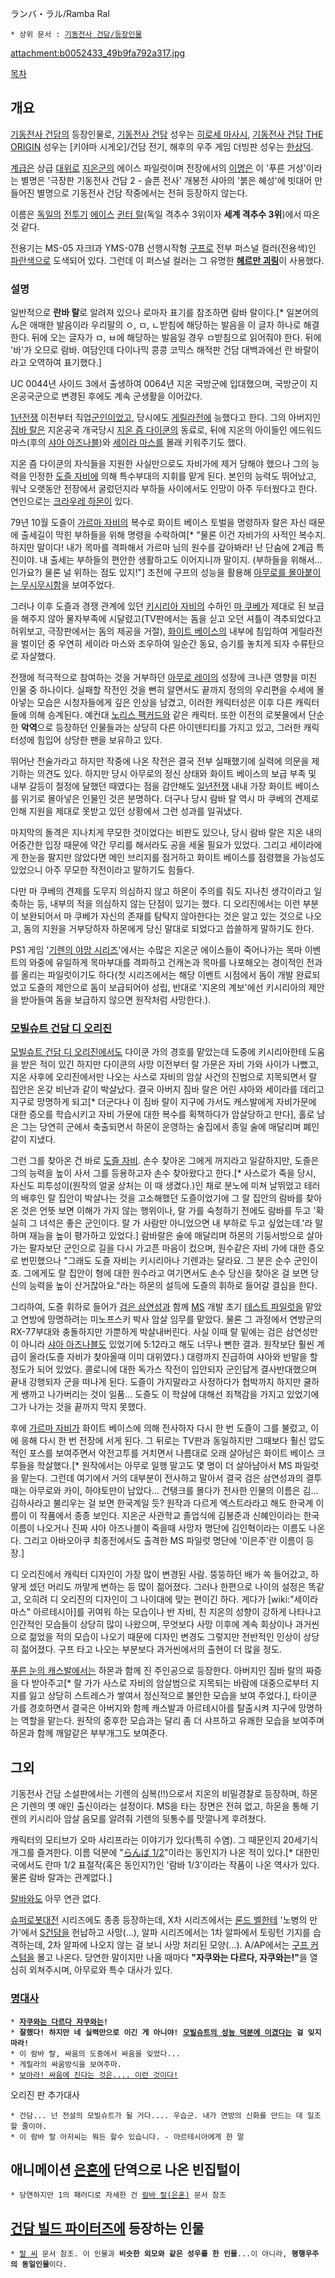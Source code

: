 ランバ・ラル/Ramba Ral

 * 상위 문서 : [[기동전사 건담/등장인물]]

attachment:b0052433_49b9fa792a317.jpg

[[목차]]

== 개요 ==
[[기동전사 건담]]의 등장인물로, [[기동전사 건담]] 성우는 [[히로세 마사시]], [[기동전사 건담 THE ORIGIN]] 성우는 [키야마 시게오]/건담 전기, 해후의 우주 게임 더빙판 성우는 [[한상덕]].

[[계급]]은 상급 [[대위]]로 [[지온]]군의 에이스 파일럿이며 전장에서의 [[이명]]은 {{{#blue '''푸른 거성.'''}}} 이 '푸른 거성'이라는 별명은 '극장판 기동전사 건담 2 - 슬픈 전사' 개봉전 샤아의 '붉은 혜성'에 빗대어 만들어진 별명으로 기동전사 건담 작중에서는 전혀 등장하지 않는다.

이름은 [[독일]]의 [[전투기]] [[에이스]] [[귄터 랄]](독일 격추수 3위이자 '''세계 격추수 3위''')에서 따온 것 같다.

전용기는 MS-05 자크I과 YMS-07B 선행시작형 [[구프]]로 전부 퍼스널 컬러(전용색)인 [[파란색]]으로 도색되어 있다. 그런데 이 퍼스널 컬러는 그 유명한 '''[[헤르만 괴링]]'''이 사용했다.

=== 설명 ===
일반적으로 '''란바 랄'''로 알려져 있으나 로마자 표기를 참조하면 람바 랄이다.[* 일본어의 ん은 애매한 발음이라 우리말의 ㅇ, ㅁ, ㄴ받침에 해당하는 발음을 이 글자 하나로 해결한다. 뒤에 오는 글자가 ㅁ, ㅂ에 해당하는 발음일 경우 ㅁ받침으로 읽어줘야 한다. 뒤에 '바'가 오므로 람바. 여담인데 다이나믹 콩콩 코믹스 해적판 건담 대백과에선 란 바랄이라고 오역하여 표기했다.]

UC 0044년 사이드 3에서 출생하여 0064년 지온 국방군에 입대했으며, 국방군이 지온공국군으로 변경된 후에도 계속 군생활을 이어갔다.

[[1년전쟁]] 이전부터 직업[[군인]]이었고, 당시에도 [[게릴라]]전에 능했다고 한다. 그의 아버지인 [[짐바 랄]]은 지온공국 개국당시 [[지온 즘 다이쿤]]의 동료로, 뒤에 지온의 아이들인 에드워드 마스(후의 [[샤아 아즈나블]])와 [[세이라 마스]]를 몰래 키워주기도 했다.

지온 즘 다이쿤의 자식들을 지원한 사실만으로도 자비가에 제거 당해야 했으나 그의 능력을 인정한 [[도즐 자비]]에 의해 특수부대의 지휘를 맡게 된다. 본인의 능력도 뛰어났고, 워낙 오랫동안 전장에서 굴렀던지라 부하들 사이에서도 인망이 아주 두터웠다고 한다. 연인으로는 [[크라우레 하몬]]이 있다.

79년 10월 도즐이 [[가르마 자비]]의 복수로 화이트 베이스 토벌을 명령하자 랄은 자신 때문에 출세길이 막힌 부하들을 위해 명령을 수락하여[* "물론 이건 자비가의 사적인 복수지. 하지만 말이다! 내가 목마를 격파해서 가르마 님의 원수를 갚아봐라! 난 단숨에 2계급 특진이야. 내 출세는 부하들의 편안한 생활하고도 이어지니까 말이지. (부하들을 위해서... 인가요?) 물론 널 위하는 점도 있지!"] 초전에 구프의 성능을 활용해 [http://bbs2.ruliweb.daum.net/gaia/do/ruliweb/family/230/read?articleId=13316398&objCate1=&bbsId=G005&searchKey=subject&itemGroupId=&itemId=75&sortKey=depth&searchValue=%EA%B8%B0%EB%8F%99%EC%A0%84%EC%82%AC+%EA%B1%B4%EB%8B%B4&platformId=&pageIndex=1 아무로를 몰아붙이는 무시무시함]을 보여주었다.


그러나 이후 도즐과 경쟁 관계에 있던 [[키시리아 자비]]의 수하인 [[마 쿠베]]가 제대로 된 보급을 해주지 않아 물자부족에 시달렸고(TV판에서는 돔을 싣고 오던 셔틀이 격추되었다고 허위보고, 극장판에서는 돔의 제공을 거절), [[화이트 베이스]]의 내부에 침입하여 게릴라전을 벌이던 중 우연히 세이라 마스와 조우하여 일순간 동요, 승기를 놓치게 되자 수류탄으로 자살했다.

전쟁에 적극적으로 참여하는 것을 거부하던 [[아무로 레이]]의 성장에 크나큰 영향을 미친 인물 중 하나이다. 실패할 작전인 것을 뻔히 알면서도 끝까지 정의의 우리편을 수세에 몰아넣는 모습은 시청자들에게 깊은 인상을 남겼고, 이러한 캐릭터성은 이후 다른 캐릭터들에 의해 승계된다. 예컨대 [[노리스 팩커드]]와 같은 캐릭터. 또한 이전의 로봇물에서 단순한 '''악역'''으로 등장하던 인물들과는 상당히 다른 아이덴티티를 가지고 있고, 그러한 캐릭터성에 힘입어 상당한 팬을 보유하고 있다.

뛰어난 전술가라고 하지만 작중에 나온 작전은 결국 전부 실패했기에 실력에 의문을 제기하는 의견도 있다. 하지만 당시 아무로의 정신 상태와 화이트 베이스의 보급 부족 및 내부 갈등이 절정에 달했던 때였다는 점을 감안해도 [[일년전쟁]] 내내 가장 화이트 베이스를 위기로 몰아넣은 인물인 것은 분명하다. 더구나 당시 람바 랄 역시 마 쿠베의 견제로 인해 지원을 제대로 못받고 있던 상황에서 그런 성과를 일궈냈다.

마지막의 돌격은 지나치게 무모한 것이었다는 비판도 있으나, 당시 람바 랄은 지온 내의 어중간한 입장 때문에 약간 무리를 해서라도 공을 세울 필요가 있었다. 그리고 세이라에게 한눈을 팔지만 않았다면 메인 브리지를 점거하고 화이트 베이스를 점령했을 가능성도 있었으니 아주 무모한 작전이라고 말하기도 힘들다.

다만 마 쿠베의 견제를 도무지 의심하지 않고 하몬이 주의를 줘도 지나친 생각이라고 일축하는 등, 내부의 적을 의심하지 않는 단점이 있기는 했다. 디 오리진에서는 이런 부분이 보완되어서 마 쿠베가 자신의 존재를 탐탁지 않아한다는 것은 알고 있는 것으로 나오고, 돔의 지원을 거부당하자 하몬에게 당신 말대로 되었다고 씁쓸하게 말하기도 한다.

PS1 게임 '[[기렌의 야망 시리즈]]'에서는 수많은 지온군 에이스들이 죽어나가는 목마 이벤트의 와중에 유일하게 목마부대를 격파하고 건캐논과 목마를 나포해오는 경이적인 전과를 올리는 파일럿이기도 하다(첫 시리즈에서는 해당 이벤트 시점에서 돔이 개발 완료되었고 도즐의 제안으로 돔이 보급되어야 성립, 반대로 '지온의 계보'에선 키시리아의 제안을 받아들여 돔을 보급하지 않으면 원작처럼 사망한다.).

=== [[모빌슈트 건담 디 오리진]] ===
[[모빌슈트 건담 디 오리진]]에서도 다이쿤 가의 경호를 맡았는데 도중에 키시리아한테 도움을 받은 적이 있긴 하지만 다이쿤의 사망 이전부터 랄 가문은 자비 가와 사이가 나뻤고, 지온 사후에 오리진에서만 나오는 사스로 자비의 암살 사건의 진범으로 지목되면서 랄 집안은 온갖 비난과 같이 박살났다. 결국 아버지 짐바 랄은 어린 샤아와 세이라를 데리고 지구로 망명하게 되고[* 더군다나 이 짐바 랄이 지구에 가서도 캐스발에게 자비가문에 대한 증오를 학습시키고 자비 가문에 대한 복수를 획책하다가 암살당하고 만다], 홀로 남은 그는 당연히 군에서 축출되면서 하몬이 운영하는 술집에서 종일 술에 매달리며 폐인같이 지냈다.

그런 그를 찾아온 건 바로 [[도즐 자비]]. 손수 찾아온 그에게 꺼지라고 일갈하지만, 도즐은 그의 능력을 높이 사서 그를 등용하고자 손수 찾아왔다고 한다.[* 사스로가 죽을 당시, 자신도 피투성이(원작의 얼굴 상처는 이 때 생겼다.)인 채로 분노에 미쳐 날뛰었고 테러의 배후인 랄 집안이 박살나는 것을 고소해했던 도즐이었기에 그 랄 집안의 람바를 찾아온 것은 언뜻 보면 이해가 가지 않는 행위이나, 랄 가를 숙청하기 전에도 람바를 두고 '확실히 그 녀석은 좋은 군인이다. 랄 가 사람만 아니었으면 내 부하로 두고 싶었는데.'라 말하며 재능을 높이 평가하고 있었다.] 람바랄은 술에 매달리며 하몬의 기둥서방으로 살아가는 팔자보단 군인으로 길을 다시 가고픈 마음이 컸으며, 원수같은 자비 가에 대한 증오로 번민했으나 "그래도 도즐 자비는 키시리아나 기렌과는 달라요. 그 분은 순수 군인이죠. 그에게도 랄 집안이 형에 대한 원수라고 여기면서도 손수 당신을 찾아온 걸 보면 당신의 능력을 높이 산거잖아요."라는 하몬의 설득에 도즐의 휘하로 들어갈 결심을 한다.

그리하여, 도즐 휘하로 들어가 [[검은 삼연성]]과 함께 [[MS]] 개발 초기 [[테스트 파일럿]]을 맡았고 연방에 망명하려는 미노프스키 박사 암살 임무를 맡았다. 물론 그 과정에서 연방군의 RX-77부대와 충돌하지만 가뿐하게 박살내버린다. 사실 이때 랄 밑에는 검은 삼연성만이 아니라 [[샤아 아즈나블]]도 있었기에 5:12라고 해도 너무나 뻔한 결과. 원작보단 훨씬 계급이 올라(도즐 자비가 찾아올때 이미 대위였다.) 대령까지 진급하여 샤아와 반말을 할 정도가 되어 있었다.
콜로니에 대한 독가스 작전이 입안되자 군인답게 결사반대했으며 끝내 강행되자 군을 떠나게 된다. 도즐이 가지말라고 사정하다가 협박까지 하지만 쿨하게 쌩까고 나가버리는 것이 일품... 도즐도 이 학살에 대해선 죄책감을 가지고 있었기에 그가 나가는 것을 끝까지 막지 못했다.

후에 [[가르마 자비]]가 화이트 베이스에 의해 전사하자 다시 한 번 도즐이 그를 불렀고, 이에 응해 다시 한 번 전장에 서게 된다. 그 뒤로는 TV판과 동일하지만 그때보다 훨신 압도적인 포스를 보여주면서 악전고투를 거치면서 나름대로 오래 살아남은 화이트 베이스 크루들을 학살했다.[* 원작에서는 아무로 일행 말고도 몇 명이 더 살아남아서 MS 파일럿을 맡는다. 그런데 여기에서 거의 대부분이 전사하고 말아서 결국 검은 삼연성과의 결투 때는 아무로와 카이, 하야토만이 남았다... 건탱크를 몰다가 전사한 인물의 이름은 김...김하사라고 불리우는 걸 보면 한국계일 듯? 원작과 다르게 엑스트라라고 해도 한국계 이름이 이 작품에서 종종 보인다. 지온군 사관학교 졸업식에 김봉준과 신혜인이라는 한국 이름이 나오거나 진짜 샤아 아즈나블이 죽을때 사망자 명단에 김인혁이라는 이름도 나온다. 그리고 아바오아쿠 최종전에서도 출격한 MS 파일럿 명단에 '이은주'란 이름이 등장.]

디 오리진에서 캐릭터 디자인이 가장 많이 변경된 사람. 뚱뚱하던 배가 쏙 들어갔고, 하얗게 셌던 머리도 까맣게 변하는 등 많이 젊어졌다. 그러나 한편으로 나이의 설정은 똑같고, 오히려 디 오리진의 디자인이 그 나이대에 맞는 편이긴 하다. 게다가 [wiki:"세이라 마스" 아르테시아]를 귀여워 하는 모습이나 반 자비, 친 지온의 성향이 강하게 나타나고 인간적인 모습들이 상당히 많이 나왔으며, 무엇보다 사망 이후에 계속 회상이나 과거씬으로 젊었을 적의 모습이 나오기 때문에 디자인 변경도 그렇지만 전반적인 인상이 상당히 젊어졌다. 구프 타고 나오는 부분보다 과거씬에서의 출현이 더 많을 정도.

[[기동전사 건담 THE ORIGIN|푸른 눈의 캐스발]]에서는 하몬과 함께 진 주인공으로 등장한다. 아버지인 짐바 랄의 짜증을 다 받아주고[* 랄 가가 사스로 자비의 암살범으로 지목되는 바람에 대중으로부터 지지를 잃고 상당히 스트레스가 쌓여서 정신적으로 불안한 모습을 보여 주었다.], 타이쿤 가를 경호하면서 결국은 아버지와 함께 캐스발과 아르테시아를 탈출시켜 지구에 망명하는 역할을 맡는다. 원작의 중후한 모습과는 달리 좀 더 샤프하고 유쾌한 모습을 보여주며 하몬과 함께 깨알같은 부부개그도 보여준다. 

== 그외 ==

기동전사 건담 소설판에서는 기렌의 심복(!!)으로서 지온의 비밀경찰로 등장하며, 하몬은 기렌의 옛 애인 출신이라는 설정이다. MS을 타는 장면은 전혀 없고, 하몬을 통해 기렌의 키시리아 암살 음모를 알려줘 기렌의 뒷통수를 맛깔나게 후려쳤다.

캐릭터의 모티브가 오마 샤리프라는 이야기가 있다(특히 수염). 그 때문인지 20세기식 개그를 즐겨한다. 이름 덕분에 "[[란마 1/2|らんば 1/2]]"이라는 동인지가 나온 적이 있다.[* 대한민국에서도 란마 1/2 표절작(혹은 동인지?)인 '람바 1/3'이라는 작품이 나온 역사가 있다. 물론 람바 랄과는 관계없다.]

[[랄바]]와도 아무 연관 없다.

[[슈퍼로봇대전]] 시리즈에도 종종 등장하는데, X차 시리즈에서는 [[론드 벨]]한테 '노병의 만가'에서 [[S건담]]을 헌납하고 사망(…), 알파 시리즈에서는 1차 알파에서 토링턴 기지를 습격하는데, 2차 알파에 나오지 않는 걸 보니 사망 처리된 모양(...). A/AP에서는 [[구프 커스텀]]을 몰고 나온다. 당연한 말이지만 나올 때마다 '''"자쿠와는 다르다, 자쿠와는!"'''을 열심히 외쳐주시며, 아무로와 특수 대사가 있다.


=== [[명대사]] ===
 * '''[[자쿠와는 다르다 자쿠와는]]!'''
 * '''잘했다! 하지만 네 실력만으로 이긴 게 아니야! [[기체빨|모빌슈트의 성능 덕분에 이겼다]]는 걸 잊지마라!'''
 * 이 람바 랄, 싸움의 도중에서 싸움을 잊었다...
 * 게릴라의 싸움방식을 보여주마.
 * [[유언|보아라! 싸움에 진다는 것은.... 이런 것이다!]]
 
오리진 판 추가대사
 * 건담... 넌 전설의 모빌슈트가 될 거다.... 우습군. 내가 연방의 신화를 만드는 데 일조할 줄이야.
 * 이 람바 랄 아저씨는 뭐든 할수 있습니다. - 아르테시아에게 한 말

== 애니메이션 [[은혼]]에 단역으로 나온 빈집털이 ==
 * 당연하지만 1의 패러디로 자세한 건 [[람바 랄(은혼)]] 문서 참조

== [[건담 빌드 파이터즈]]에 등장하는 인물 ==
 * [[랄 씨]] 문서 참조. 이 인물과 '''비슷한 외모와 같은 성우를 한 인물'''...이 아니라, '''평행우주의 동일인물'''이다. 
